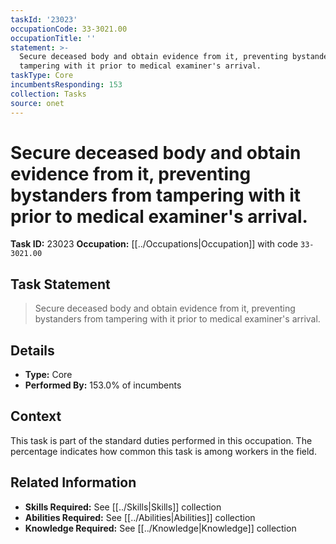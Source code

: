 ```yaml
---
taskId: '23023'
occupationCode: 33-3021.00
occupationTitle: ''
statement: >-
  Secure deceased body and obtain evidence from it, preventing bystanders from
  tampering with it prior to medical examiner's arrival.
taskType: Core
incumbentsResponding: 153
collection: Tasks
source: onet
---
```

# Secure deceased body and obtain evidence from it, preventing bystanders from tampering with it prior to medical examiner's arrival.

**Task ID:** 23023
**Occupation:** [[../Occupations|Occupation]] with code `33-3021.00`

## Task Statement

> Secure deceased body and obtain evidence from it, preventing bystanders from tampering with it prior to medical examiner's arrival.

## Details

- **Type:** Core
- **Performed By:** 153.0% of incumbents

## Context

This task is part of the standard duties performed in this occupation. The percentage indicates how common this task is among workers in the field.

## Related Information

- **Skills Required:** See [[../Skills|Skills]] collection
- **Abilities Required:** See [[../Abilities|Abilities]] collection
- **Knowledge Required:** See [[../Knowledge|Knowledge]] collection
